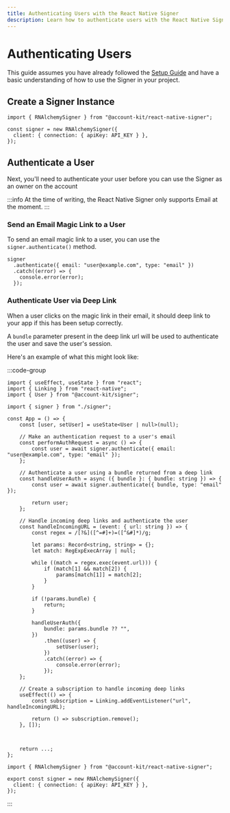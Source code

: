 ```yaml
---
title: Authenticating Users with the React Native Signer
description: Learn how to authenticate users with the React Native Signer
---
```


# Authenticating Users

This guide assumes you have already followed the [Setup Guide](/react-native/signer/setup-guide) and have a basic understanding of how to use the Signer in your project.

## Create a Signer Instance

```tsx
import { RNAlchemySigner } from "@account-kit/react-native-signer";

const signer = new RNAlchemySigner({
  client: { connection: { apiKey: API_KEY } },
});
```

## Authenticate a User

Next, you'll need to authenticate your user before you can use the Signer as an owner on the account

:::info
At the time of writing, the React Native Signer only supports Email at the moment.
:::

### Send an Email Magic Link to a User

To send an email magic link to a user, you can use the `signer.authenticate()` method.

```tsx
signer
  .authenticate({ email: "user@example.com", type: "email" })
  .catch((error) => {
    console.error(error);
  });
```

### Authenticate User via Deep Link

When a user clicks on the magic link in their email, it should deep link to your app if this has been setup correctly.

A `bundle` parameter present in the deep link url will be used to authenticate the user and save the user's session.

Here's an example of what this might look like:

:::code-group

```tsx [example.tsx] twoslash
import { useEffect, useState } from "react";
import { Linking } from "react-native";
import { User } from "@account-kit/signer";

import { signer } from "./signer";

const App = () => {
	const [user, setUser] = useState<User | null>(null);

	// Make an authentication request to a user's email
	const performAuthRequest = async () => {
		const user = await signer.authenticate({ email: "user@example.com", type: "email" });
	};

	// Authenticate a user using a bundle returned from a deep link
	const handleUserAuth = async ({ bundle }: { bundle: string }) => {
		const user = await signer.authenticate({ bundle, type: "email" });

		return user;
	};

	// Handle incoming deep links and authenticate the user
	const handleIncomingURL = (event: { url: string }) => {
		const regex = /[?&]([^=#]+)=([^&#]*)/g;

		let params: Record<string, string> = {};
		let match: RegExpExecArray | null;

		while ((match = regex.exec(event.url))) {
			if (match[1] && match[2]) {
				params[match[1]] = match[2];
			}
		}

		if (!params.bundle) {
			return;
		}

		handleUserAuth({
			bundle: params.bundle ?? "",
		})
			.then((user) => {
				setUser(user);
			})
			.catch((error) => {
				console.error(error);
			});
	};

	// Create a subscription to handle incoming deep links
	useEffect(() => {
		const subscription = Linking.addEventListener("url", handleIncomingURL);

		return () => subscription.remove();
	}, []);



	return ...;
};

```

```tsx [signer.ts] twoslash
import { RNAlchemySigner } from "@account-kit/react-native-signer";

export const signer = new RNAlchemySigner({
  client: { connection: { apiKey: API_KEY } },
});
```

:::
